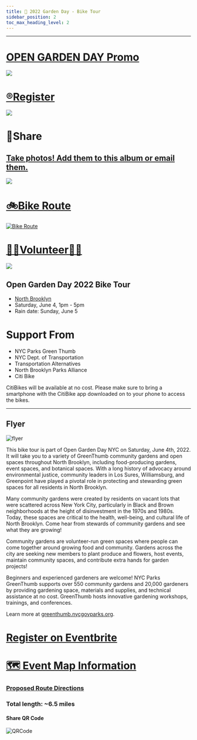 ```yaml
---
title: 📅 2022 Garden Day - Bike Tour
sidebar_position: 2
toc_max_heading_level: 2
---
```

---

<a href="https://vimeo.com/714145612/b7aff7d198">
  <h1>OPEN GARDEN DAY Promo</h1>
  <img src="https://user-images.githubusercontent.com/22154417/171676356-818dcab8-42d9-4c0e-a5b4-c7a864d6c3b6.png" />
</a>


<a href="https://www.eventbrite.com/e/north-brooklyn-gardens-bike-tour-tickets-329216935717?utm-campaign=social%2Cemail&utm-content=attendeeshare&utm-medium=discovery&utm-source=strongmail&utm-term=listing">
  <h1>®️Register</h1>
  <img src="https://cdn.evbstatic.com/s3-build/453732-rc2022-04-28_16.04-43b83bd/django/images/logos/eb_orange_on_white_1200x630.png" />
</a>

# 🦋Share
## [Take photos! Add them to this album or email them.](https://photos.google.com/share/AF1QipOYZli0nThKMUusttcMtuh7d6BtjWzeel91J6E1OBaNOrFvQDugimJDREgmcYkZWQ?key=N2ZWUk11ZkZYMV81Rk5mVlhLSk9leGZIOVIxSzZn)

<a href="https://www.instagram.com/tv/Cd1LutHuqDM/?igshid=YmMyMTA2M2Y=">
  <img src="https://user-images.githubusercontent.com/22154417/167321394-db3a8830-fd43-46cb-8c4d-8c72c2928f74.gif" />
</a>



# [🚲Bike Route](https://www.google.com/maps/dir/40.7197407,-73.9527372/40.7262849,-73.957547/40.7311599,-73.9592878/Oak+St,+Brooklyn,+NY+11222/Domino+Park/203+S+2nd+St,+Brooklyn,+NY+11211/451+Bedford+Ave,+Brooklyn,+NY+11249/Sunshine+Community+Garden/Powers+Street+Garden/266+Skillman+Ave,+Brooklyn,+NY+11211/@40.7255454,-73.9563424,16.57z/data=!4m52!4m51!1m5!3m4!1m2!1d-73.9573578!2d40.7262791!3s0x89c259423a47ee6d:0x7392460bb6f67f3b!1m0!1m0!1m5!1m1!1s0x89c25941edb7a901:0xa156ad5775286ba8!2m2!1d-73.9572458!2d40.7277625!1m5!1m1!1s0x89c25941934bb85f:0x486aa5dc8e5c1416!2m2!1d-73.967851!2d40.7148803!1m5!1m1!1s0x89c2595ffe01a095:0xaa2f7d03ffd1b890!2m2!1d-73.959448!2d40.712489!1m5!1m1!1s0x89c25bdc1ef770cb:0x7e563a27a596cec0!2m2!1d-73.9640274!2d40.7077706!1m5!1m1!1s0x89c25bfc777738d3:0xbc266755fc2cce1d!2m2!1d-73.9440187!2d40.705274!1m5!1m1!1s0x89c25954449f5bf7:0xbd7f445ad60ec4ea!2m2!1d-73.939702!2d40.7126925!1m5!1m1!1s0x89c25953b8e70ba7:0x65d1415c732b5925!2m2!1d-73.940299!2d40.7162142!3e1)
[![Bike Route](https://media2.giphy.com/media/QtvEouZBOE8nPn7yFx/giphy.gif?cid=6c09b9529wfor2ostoyw1re3m80eb3h5m0auynnu2clgvggw&rid=giphy.gif&ct=s)](https://www.google.com/maps/dir/40.7197407,-73.9527372/40.7262849,-73.957547/40.7311599,-73.9592878/Oak+St,+Brooklyn,+NY+11222/Domino+Park/203+S+2nd+St,+Brooklyn,+NY+11211/451+Bedford+Ave,+Brooklyn,+NY+11249/Sunshine+Community+Garden/Powers+Street+Garden/266+Skillman+Ave,+Brooklyn,+NY+11211/@40.7255454,-73.9563424,16.57z/data=!4m52!4m51!1m5!3m4!1m2!1d-73.9573578!2d40.7262791!3s0x89c259423a47ee6d:0x7392460bb6f67f3b!1m0!1m0!1m5!1m1!1s0x89c25941edb7a901:0xa156ad5775286ba8!2m2!1d-73.9572458!2d40.7277625!1m5!1m1!1s0x89c25941934bb85f:0x486aa5dc8e5c1416!2m2!1d-73.967851!2d40.7148803!1m5!1m1!1s0x89c2595ffe01a095:0xaa2f7d03ffd1b890!2m2!1d-73.959448!2d40.712489!1m5!1m1!1s0x89c25bdc1ef770cb:0x7e563a27a596cec0!2m2!1d-73.9640274!2d40.7077706!1m5!1m1!1s0x89c25bfc777738d3:0xbc266755fc2cce1d!2m2!1d-73.9440187!2d40.705274!1m5!1m1!1s0x89c25954449f5bf7:0xbd7f445ad60ec4ea!2m2!1d-73.939702!2d40.7126925!1m5!1m1!1s0x89c25953b8e70ba7:0x65d1415c732b5925!2m2!1d-73.940299!2d40.7162142!3e1)


<a href="https://docs.google.com/forms/d/e/1FAIpQLSdQ-snNHZb4ZTh91L8HphNQACxAugeP7M4AAw7EDNJX0X6Agw/viewform">
  <h1>👨‍🌾Volunteer👩‍🌾</h1>
  <img src="https://encrypted-tbn0.gstatic.com/images?q=tbn:ANd9GcQFisqjdyqJcIIYMrO0M6coGM2mrWhmMBwHWA&usqp=CAU" />
</a>


## Open Garden Day 2022 Bike Tour

- [North Brooklyn](https://communityprofiles.planning.nyc.gov/brooklyn/1)
- Saturday, June 4, 1pm - 5pm
- Rain date: Sunday, June 5

# Support From

- NYC Parks Green Thumb
- NYC Dept. of Transportation
- Transportation Alternatives
- North Brooklyn Parks Alliance
- Citi Bike

CitiBikes will be available at no cost.
Please make sure to bring a smartphone with the CitiBike app downloaded on to your phone to access the bikes.

---

## Flyer

![flyer](https://user-images.githubusercontent.com/22154417/170110854-f63d2a93-a117-4ed0-bdcd-0bd9f0347c12.png)

This bike tour is part of Open Garden Day NYC on Saturday, June 4th, 2022.
It will take you to a variety of GreenThumb community gardens and open spaces throughout North Brooklyn, including food-producing gardens, event spaces, and botanical spaces. With a long history of advocacy around environmental justice, community leaders in Los Sures, Williamsburg, and
Greenpoint have played a pivotal role in protecting and stewarding green spaces for all residents in North Brooklyn.

Many community gardens were created by residents on vacant lots that were scattered across New York City, particularly in Black and Brown neighborhoods at the height of disinvestment in the 1970s and 1980s. Today, these spaces are critical to the health, well-being, and cultural life of North Brooklyn. Come hear from stewards of community gardens and see what they are growing!

Community gardens are volunteer-run green spaces where people can come together around growing food and community. Gardens across the city are seeking new members to plant produce and flowers, host events, maintain community spaces, and contribute extra hands for garden projects!

Beginners and experienced gardeners are welcome!
NYC Parks GreenThumb supports over 550 community gardens and 20,000 gardeners by providing gardening space, materials and supplies, and technical assistance at no cost. GreenThumb hosts innovative gardening workshops, trainings, and conferences.

Learn more at [greenthumb.nycgovparks.org](https://greenthumb.nycgovparks.org/).

# [Register on Eventbrite](https://www.eventbrite.com/e/north-brooklyn-gardens-bike-tour-tickets-329216935717?utm-campaign=social%2Cemail&utm-content=attendeeshare&utm-medium=discovery&utm-source=strongmail&utm-term=listing)

# [🗺️ Event Map Information](./Map.mdx)

### [Proposed Route Directions](https://www.google.com/maps/@39.7157659,-73.9608142,14z/data=!4m2!6m1!1s17nYSWAgDGQOHC7chBfvalj1UAhuKJMlj?authuser=1)

### Total length: ~6.5 miles

#### Share QR Code

![QRCode](/ShareQR2022.png)


